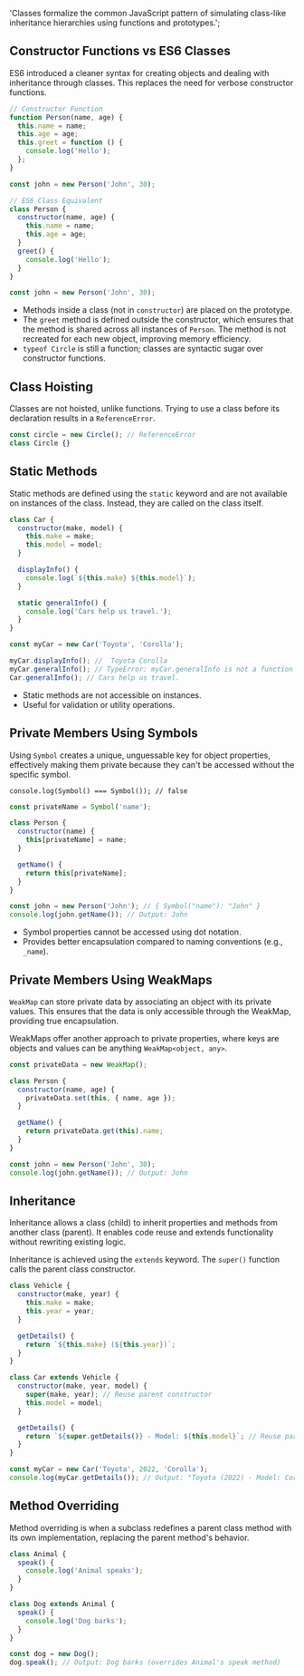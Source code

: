   'Classes formalize the common JavaScript pattern of simulating class-like inheritance hierarchies using functions and prototypes.';

## Constructor Functions vs ES6 Classes

ES6 introduced a cleaner syntax for creating objects and dealing with inheritance through classes. This replaces the need for verbose constructor functions.

```js
// Constructor Function
function Person(name, age) {
  this.name = name;
  this.age = age;
  this.greet = function () {
    console.log('Hello');
  };
}

const john = new Person('John', 30);

// ES6 Class Equivalent
class Person {
  constructor(name, age) {
    this.name = name;
    this.age = age;
  }
  greet() {
    console.log('Hello');
  }
}

const john = new Person('John', 30);
```

- Methods inside a class (not in `constructor`) are placed on the prototype.
- The `greet` method is defined outside the constructor, which ensures that the method is shared across all instances of `Person`. The method is not recreated for each new object, improving memory efficiency.
- `typeof Circle` is still a function; classes are syntactic sugar over constructor functions.

## Class Hoisting

Classes are not hoisted, unlike functions. Trying to use a class before its declaration results in a `ReferenceError`.

```js
const circle = new Circle(); // ReferenceError
class Circle {}
```

## Static Methods

Static methods are defined using the `static` keyword and are not available on instances of the class. Instead, they are called on the class itself.

```js
class Car {
  constructor(make, model) {
    this.make = make;
    this.model = model;
  }

  displayInfo() {
    console.log(`${this.make} ${this.model}`);
  }

  static generalInfo() {
    console.log('Cars help us travel.');
  }
}

const myCar = new Car('Toyota', 'Corolla');

myCar.displayInfo(); //  Toyota Corolla
myCar.generalInfo(); // TypeError: myCar.generalInfo is not a function
Car.generalInfo(); // Cars help us travel.
```

- Static methods are not accessible on instances.
- Useful for validation or utility operations.

## Private Members Using Symbols

Using `Symbol` creates a unique, unguessable key for object properties, effectively making them private because they can't be accessed without the specific symbol.

`console.log(Symbol() === Symbol()); // false`

```js
const privateName = Symbol('name');

class Person {
  constructor(name) {
    this[privateName] = name;
  }

  getName() {
    return this[privateName];
  }
}

const john = new Person('John'); // { Symbol("name"): "John" }
console.log(john.getName()); // Output: John
```

- Symbol properties cannot be accessed using dot notation.
- Provides better encapsulation compared to naming conventions (e.g., `_name`).

## Private Members Using WeakMaps

`WeakMap` can store private data by associating an object with its private values. This ensures that the data is only accessible through the WeakMap, providing true encapsulation.

WeakMaps offer another approach to private properties, where keys are objects and values can be anything `WeakMap<object, any>`.

```js
const privateData = new WeakMap();

class Person {
  constructor(name, age) {
    privateData.set(this, { name, age });
  }

  getName() {
    return privateData.get(this).name;
  }
}

const john = new Person('John', 30);
console.log(john.getName()); // Output: John
```

## Inheritance

Inheritance allows a class (child) to inherit properties and methods from another class (parent). It enables code reuse and extends functionality without rewriting existing logic.

Inheritance is achieved using the `extends` keyword. The `super()` function calls the parent class constructor.

```js
class Vehicle {
  constructor(make, year) {
    this.make = make;
    this.year = year;
  }

  getDetails() {
    return `${this.make} (${this.year})`;
  }
}

class Car extends Vehicle {
  constructor(make, year, model) {
    super(make, year); // Reuse parent constructor
    this.model = model;
  }

  getDetails() {
    return `${super.getDetails()} - Model: ${this.model}`; // Reuse parent method
  }
}

const myCar = new Car('Toyota', 2022, 'Corolla');
console.log(myCar.getDetails()); // Output: "Toyota (2022) - Model: Corolla"
```

## Method Overriding

Method overriding is when a subclass redefines a parent class method with its own implementation, replacing the parent method's behavior.

```js
class Animal {
  speak() {
    console.log('Animal speaks');
  }
}

class Dog extends Animal {
  speak() {
    console.log('Dog barks');
  }
}

const dog = new Dog();
dog.speak(); // Output: Dog barks (overrides Animal's speak method)
```
